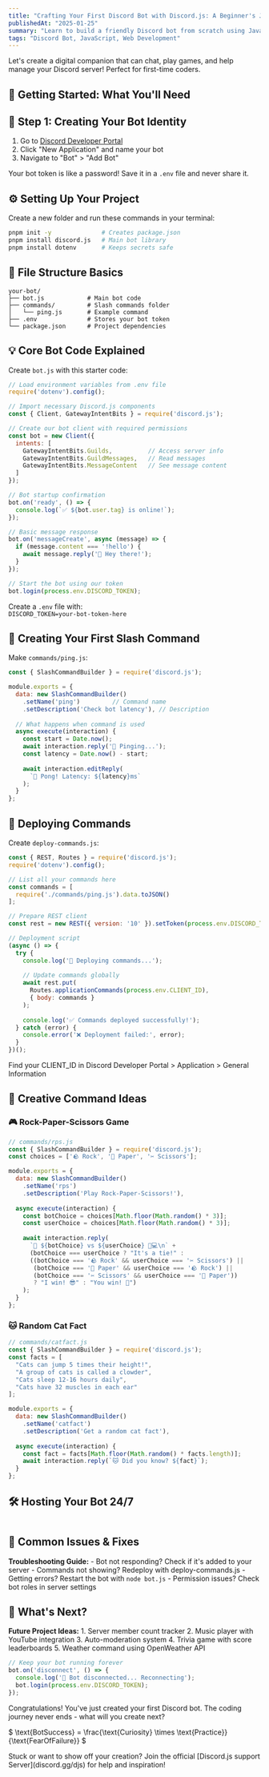 ```yaml
---
title: "Crafting Your First Discord Bot with Discord.js: A Beginner's Journey"
publishedAt: "2025-01-25"
summary: "Learn to build a friendly Discord bot from scratch using JavaScript - no prior experience needed!"
tags: "Discord Bot, JavaScript, Web Development"
---
```


<Callout emoji="🤖">
  Let's create a digital companion that can chat, play games, and help manage your Discord server! Perfect for first-time coders.
</Callout>

## 🧭 Getting Started: What You'll Need

<Table
  data={{
    headers: ["Tool", "What It Does"],
    rows: [
      ["Node.js", "Runs JavaScript outside browsers"],
      ["discord.js v14", "Makes bot creation easier"],
      ["Code Editor", "Where we'll write our magic (VS Code recommended)"],
      ["Discord Account", "To create and test your bot"]
    ]
  }}
/>

## 🚀 Step 1: Creating Your Bot Identity

1. Go to [Discord Developer Portal](https://discord.com/developers/applications)
2. Click "New Application" and name your bot
3. Navigate to "Bot" > "Add Bot"

<Callout emoji="🔒">
  Your bot token is like a password! Save it in a <code>.env</code> file and never share it.
</Callout>

## ⚙️ Setting Up Your Project

Create a new folder and run these commands in your terminal:

```bash
pnpm init -y              # Creates package.json
pnpm install discord.js   # Main bot library
pnpm install dotenv       # Keeps secrets safe
```

## 📁 File Structure Basics

```
your-bot/
├── bot.js            # Main bot code
├── commands/         # Slash commands folder
│   └── ping.js       # Example command
├── .env              # Stores your bot token
└── package.json      # Project dependencies
```

## 💡 Core Bot Code Explained

Create `bot.js` with this starter code:

```javascript
// Load environment variables from .env file
require('dotenv').config();

// Import necessary Discord.js components
const { Client, GatewayIntentBits } = require('discord.js');

// Create our bot client with required permissions
const bot = new Client({
  intents: [
    GatewayIntentBits.Guilds,          // Access server info
    GatewayIntentBits.GuildMessages,   // Read messages
    GatewayIntentBits.MessageContent   // See message content
  ]
});

// Bot startup confirmation
bot.on('ready', () => {
  console.log(`✅ ${bot.user.tag} is online!`);
});

// Basic message response
bot.on('messageCreate', async (message) => {
  if (message.content === '!hello') {
    await message.reply('👋 Hey there!');
  }
});

// Start the bot using our token
bot.login(process.env.DISCORD_TOKEN);
```

<Callout emoji="🔌">
  Create a <code>.env</code> file with:<br/>
  <code>DISCORD_TOKEN=your-bot-token-here</code>
</Callout>

## 🎨 Creating Your First Slash Command

Make `commands/ping.js`:

```javascript
const { SlashCommandBuilder } = require('discord.js');

module.exports = {
  data: new SlashCommandBuilder()
    .setName('ping')         // Command name
    .setDescription('Check bot latency'), // Description
    
  // What happens when command is used
  async execute(interaction) {
    const start = Date.now();
    await interaction.reply('🏓 Pinging...');
    const latency = Date.now() - start;
    
    await interaction.editReply(
      `🏓 Pong! Latency: ${latency}ms`
    );
  }
};
```

## 🚀 Deploying Commands

Create `deploy-commands.js`:

```javascript
const { REST, Routes } = require('discord.js');
require('dotenv').config();

// List all your commands here
const commands = [
  require('./commands/ping.js').data.toJSON()
];

// Prepare REST client
const rest = new REST({ version: '10' }).setToken(process.env.DISCORD_TOKEN);

// Deployment script
(async () => {
  try {
    console.log('🔄 Deploying commands...');
    
    // Update commands globally
    await rest.put(
      Routes.applicationCommands(process.env.CLIENT_ID),
      { body: commands }
    );
    
    console.log('✅ Commands deployed successfully!');
  } catch (error) {
    console.error('❌ Deployment failed:', error);
  }
})();
```

<Callout emoji="💡">
  Find your CLIENT_ID in Discord Developer Portal > Application > General Information
</Callout>

## 🌟 Creative Command Ideas

### 🎮 Rock-Paper-Scissors Game

```javascript
// commands/rps.js
const { SlashCommandBuilder } = require('discord.js');
const choices = ['🪨 Rock', '📄 Paper', '✂️ Scissors'];

module.exports = {
  data: new SlashCommandBuilder()
    .setName('rps')
    .setDescription('Play Rock-Paper-Scissors!'),
    
  async execute(interaction) {
    const botChoice = choices[Math.floor(Math.random() * 3)];
    const userChoice = choices[Math.floor(Math.random() * 3)];
    
    await interaction.reply(
      `🤖 ${botChoice} vs ${userChoice} 🧑💻\n` +
      (botChoice === userChoice ? "It's a tie!" : 
      ((botChoice === '🪨 Rock' && userChoice === '✂️ Scissors') ||
       (botChoice === '📄 Paper' && userChoice === '🪨 Rock') ||
       (botChoice === '✂️ Scissors' && userChoice === '📄 Paper')) 
       ? "I win! 😎" : "You win! 🎉")
    );
  }
};
```

### 🐱 Random Cat Fact

```javascript
// commands/catfact.js
const { SlashCommandBuilder } = require('discord.js');
const facts = [
  "Cats can jump 5 times their height!",
  "A group of cats is called a clowder",
  "Cats sleep 12-16 hours daily",
  "Cats have 32 muscles in each ear"
];

module.exports = {
  data: new SlashCommandBuilder()
    .setName('catfact')
    .setDescription('Get a random cat fact'),
    
  async execute(interaction) {
    const fact = facts[Math.floor(Math.random() * facts.length)];
    await interaction.reply(`🐱 Did you know? ${fact}`);
  }
};
```

## 🛠️ Hosting Your Bot 24/7

<Table
  data={{
    headers: ["Platform", "Best For"],
    rows: [
      ["Railway.app", "Easy deployment with free tier"],
      ["AWS EC2", "Full control and scalability"],
      ["Raspberry Pi", "Always-on home hosting"]
    ]
  }}
/>

## 🚨 Common Issues & Fixes

<Callout emoji="⚠️">
  <strong>Troubleshooting Guide:</strong>
  - Bot not responding? Check if it's added to your server
  - Commands not showing? Redeploy with deploy-commands.js
  - Getting errors? Restart the bot with <code>node bot.js</code>
  - Permission issues? Check bot roles in server settings
</Callout>

## 🌈 What's Next?

<Callout emoji="💡">
  <strong>Future Project Ideas:</strong>
  1. Server member count tracker
  2. Music player with YouTube integration
  3. Auto-moderation system
  4. Trivia game with score leaderboards
  5. Weather command using OpenWeather API
</Callout>

```javascript
// Keep your bot running forever
bot.on('disconnect', () => {
  console.log('🔌 Bot disconnected... Reconnecting');
  bot.login(process.env.DISCORD_TOKEN);
});
```

<Callout emoji="🎉">
  Congratulations! You've just created your first Discord bot. 
  The coding journey never ends - what will you create next?
</Callout>

$
\text{BotSuccess} = \frac{\text{Curiosity} \times \text{Practice}}{\text{FearOfFailure}}
$

<Callout emoji="👋">
  Stuck or want to show off your creation? Join the official [Discord.js support Server](discord.gg/djs) for help and inspiration!
</Callout>
